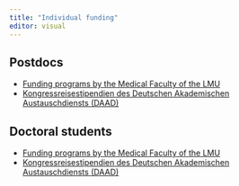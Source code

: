 ```yaml
---
title: "Individual funding"
editor: visual
---
```


## Postdocs

-   [Funding programs by the Medical Faculty of the LMU](https://www.med.lmu.de/de/forschung/forschungsfoerderung/intramurale-foerderprogramme-und-auszeichnungen/)
-   [Kongressreisestipendien des Deutschen Akademischen Austauschdiensts (DAAD)](https://www2.daad.de/ausland/studieren/stipendium/de/70-stipendien-finden-und-bewerben/?detail=57369745)

## Doctoral students

-   [Funding programs by the Medical Faculty of the LMU](https://www.med.lmu.de/de/promotion/foerderung-preise/)
-   [Kongressreisestipendien des Deutschen Akademischen Austauschdiensts (DAAD)](https://www2.daad.de/ausland/studieren/stipendium/de/70-stipendien-finden-und-bewerben/?detail=57369745)
